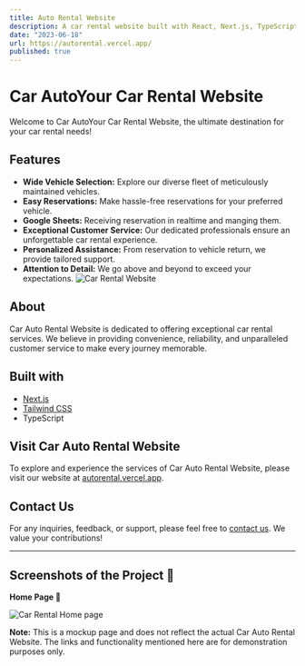 ```yaml
---
title: Auto Rental Website
description: A car rental website built with React, Next.js, TypeScript, and Tailwind CSS. Discover a wide range of vehicles, make reservations, recieve the reservation in your Google sheets doc and experience exceptional customer service.
date: "2023-06-18"
url: https://autorental.vercel.app/
published: true
---
```


# Car AutoYour Car Rental Website

Welcome to Car AutoYour Car Rental Website, the ultimate destination for your car rental needs!

## Features

- **Wide Vehicle Selection:** Explore our diverse fleet of meticulously maintained vehicles.
- **Easy Reservations:** Make hassle-free reservations for your preferred vehicle.
- **Google Sheets:** Receiving reservation in realtime and manging them.
- **Exceptional Customer Service:** Our dedicated professionals ensure an unforgettable car rental experience.
- **Personalized Assistance:** From reservation to vehicle return, we provide tailored support.
- **Attention to Detail:** We go above and beyond to exceed your expectations.
![ Car Rental Website](/car-rental-website.jpg)

## About

Car Auto Rental Website is dedicated to offering exceptional car rental services. We believe in providing convenience, reliability, and unparalleled customer service to make every journey memorable.



## Built with

- [Next.js](https://nextjs.org)
- [Tailwind CSS](https://tailwindcss.com)
- TypeScript


## Visit Car Auto Rental Website

To explore and experience the services of Car Auto Rental Website, please visit our website at [autorental.vercel.app](https://autorental.vercel.app/).

## Contact Us

For any inquiries, feedback, or support, please feel free to [contact us](mailto:th.dev.design@gmail.com). We value your contributions!

---

## Screenshots of the Project 📸

**Home Page 🏡**

![ Car Rental Home page](/Webcapture_21-6-2023_214150_autorental.vercel.app.jpeg)

**Note:** This is a mockup page and does not reflect the actual Car Auto Rental Website. The links and functionality mentioned here are for demonstration purposes only.